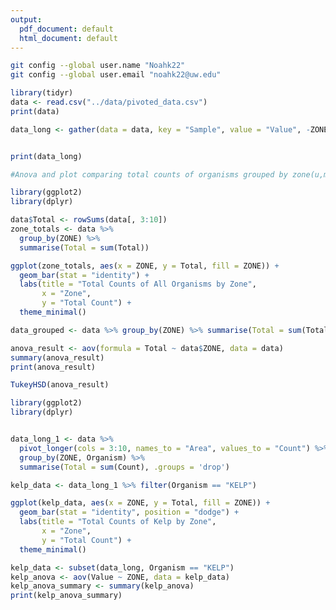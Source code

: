 ```yaml
---
output:
  pdf_document: default
  html_document: default
---
```


```bash
git config --global user.name "Noahk22"
git config --global user.email "noahk22@uw.edu"
```

```r
library(tidyr)
data <- read.csv("../data/pivoted_data.csv")
print(data)

data_long <- gather(data = data, key = "Sample", value = "Value", -ZONE, -Organism)


print(data_long)
```
```r
#Anova and plot comparing total counts of organisms grouped by zone(u,m,l) and seeing whwther or not they are significantly different from one another using a Tukey test

library(ggplot2)
library(dplyr)

data$Total <- rowSums(data[, 3:10])
zone_totals <- data %>% 
  group_by(ZONE) %>% 
  summarise(Total = sum(Total))

ggplot(zone_totals, aes(x = ZONE, y = Total, fill = ZONE)) +
  geom_bar(stat = "identity") +
  labs(title = "Total Counts of All Organisms by Zone", 
       x = "Zone", 
       y = "Total Count") +
  theme_minimal()

data_grouped <- data %>% group_by(ZONE) %>% summarise(Total = sum(Total))

anova_result <- aov(formula = Total ~ data$ZONE, data = data)
summary(anova_result)
print(anova_result)

TukeyHSD(anova_result)

```
```r
library(ggplot2)
library(dplyr)


data_long_1 <- data %>% 
  pivot_longer(cols = 3:10, names_to = "Area", values_to = "Count") %>% 
  group_by(ZONE, Organism) %>% 
  summarise(Total = sum(Count), .groups = 'drop')

kelp_data <- data_long_1 %>% filter(Organism == "KELP")

ggplot(kelp_data, aes(x = ZONE, y = Total, fill = ZONE)) +
  geom_bar(stat = "identity", position = "dodge") +
  labs(title = "Total Counts of Kelp by Zone", 
       x = "Zone", 
       y = "Total Count") +
  theme_minimal()

kelp_data <- subset(data_long, Organism == "KELP")
kelp_anova <- aov(Value ~ ZONE, data = kelp_data)
kelp_anova_summary <- summary(kelp_anova)
print(kelp_anova_summary)

```

